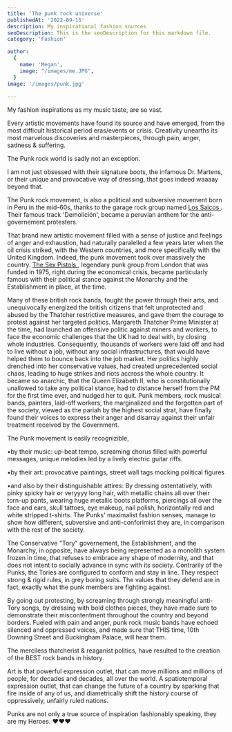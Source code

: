 ```yaml
---
title: 'The punk rock universe'
publishedAt: '2022-09-15'
description: My inspirational fashion sources
seoDescription: This is the seoDescription for this markdown file.
category: 'Fashion'

author:
  {
    name: 'Megan',
    image: "/images/me.JPG",
  }
image: '/images/punk.jpg'
  
---
```


My fashion inspirations as my music taste, are so vast. 

Every artistic movements have found its source and have emerged, from the most difficult historical period eras/events or crisis. Creativity unearths its most marvelous discoveries and masterpieces, through pain, anger, sadness & suffering. 

The Punk rock world is sadly not an exception. 

I am not just obsessed with their signature boots, the infamous Dr. Martens, or their unique and provocative way of dressing, that goes indeed waaaay beyond that. 

The Punk rock movement, is also a political and subversive movement born in Peru in the mid-60s, thanks to the garage rock group named <a href="https://en.wikipedia.org/wiki/Los_Saicos" > Los Saicos </a>. Their famous track 'Demolición', became a peruvian anthem for the anti-governement protesters. 

That brand new artistic movement filled with a sense of justice and feelings of anger and exhaustion, had naturally paralelled a few years later when the oil crisis striked, with the Western countries, and more specifically with the United Kingdom. 
Indeed, the punk movement took over massively the country. <a href="https://www.youtube.com/watch?v=yqrAPOZxgzU"> The Sex Pistols </a>, legendary punk group from London that was funded in 1975, right during the economical crisis, became particularly famous with their political stance against the Monarchy and the Establishment in place, at the time. 

Many of these british rock bands, fought the power through their arts, and unequivocally energized the british citizens that felt unprotected and abused by the Thatcher restrictive measures, and gave them the courage to protest against her targeted politics.
Margareth Thatcher Prime Minister at the time, had launched an offensive politic against miners and workers, to face the economic challenges that the UK had to deal with, by closing whole industries. Consequently, thousands of workers were laid off and had to live without a job, without
any social infrastructures, that would have helped them to bounce back into the job market. Her politics highly drenched into her conservative values, had created unprecedented social chaos, leading to huge strikes and riots accross the whole country. It became so anarchic, that the Queen Elizabeth II, who is constitutionally unallowed to take any political stance, 
had to distance herself from the PM for the first time ever, and nudged her to quit. Punk members, rock musical bands, painters, laid-off workers, the marginalized and the forgotten part of the society, viewed as the pariah by the highest social strat, have finally found their voices to express their anger and disarray against their unfair treatment received by the Government. 

The Punk movement is easily recognizible,

•by their music: up-beat tempo, screaming chorus filled with powerful messages, unique 
melodies led by a lively electric guitar riffs.

•by their art: provocative paintings, street wall tags mocking political figures

•and also by their distinguishable attires: By dressing ostentatively, with pinky spicky hair or veryyyy long hair, with metallic chains all over their torn-up pants, wearing huge metallic boots platforms, piercings all over the face and ears, skull tattoes, eye makeup, nail polish, horizontally red and white stripped t-shirts. The Punks' maximalist fashion senses, manage to show how different, subversive and anti-conforimist they are, in comparison with the rest of the society. 

The Conservative "Tory" governement, the Establishment, and the Monarchy, in opposite, have always being represented as a monolith system frozen in time, that refuses to embrace any shape of modernity, and that does not intent to socially advance in sync with its society. Contrarily of the Punks, the Tories are configured to conform and stay in line. They respect strong & rigid rules, in grey boring suits. The values that they defend are in fact, exactly what the punk members are fighting against.



By going out protesting, by screaming through strongly meaningful anti-Tory songs, by dressing with bold clothes pieces, they have made sure to demonstrate their miscontentment throughout the country and beyond borders. Fueled with pain and anger, punk rock music bands have echoed silenced and oppressed voices, and made sure that THIS time, 10th Downing Street and Buckingham Palace, will hear them. 

The merciless thatcherist & reaganist politics, have resulted to the creation of the BEST rock bands in history. 

Art is that powerful expression outlet, that can move millions and millions of people, for decades and decades, all over the world.
A spatiotemporal expression outlet, that can change the future of a country by sparking that fire inside of any of us, and diametrically shift the history course of oppressively, unfairly ruled nations.

Punks are not only a true source of inspiration fashionably speaking, they are my Heroes. ❤️❤️❤️

